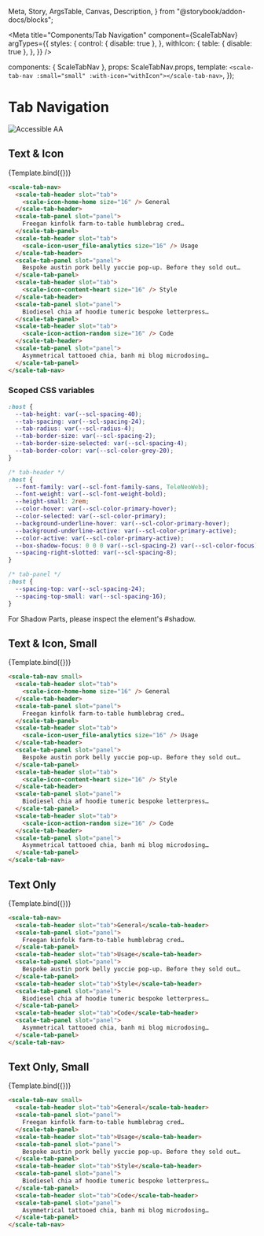   Meta,
  Story,
  ArgsTable,
  Canvas,
  Description,
} from "@storybook/addon-docs/blocks";

<Meta
  title="Components/Tab Navigation"
  component={ScaleTabNav}
  argTypes={{
    styles: {
      control: { disable: true },
    },
    withIcon: {
      table: { disable: true },
    },
  }}
/>

  components: { ScaleTabNav },
  props: ScaleTabNav.props,
  template: `
    <scale-tab-nav :small="small" :with-icon="withIcon"></scale-tab-nav>
  `,
});

<div
  style={{
    display: "inline-flex",
    alignItems: "center",
    justifyContent: "space-between",
    width: "100%",
  }}
>
  <h1>Tab Navigation</h1>
  <img src="assets/aa.png" alt="Accessible AA" />
</div>

## Text & Icon

<Canvas withSource="none">
  <Story name="Text & Icon" args={{}}>
    {Template.bind({})}
  </Story>
</Canvas>

```html
<scale-tab-nav>
  <scale-tab-header slot="tab">
    <scale-icon-home-home size="16" /> General
  </scale-tab-header>
  <scale-tab-panel slot="panel">
    Freegan kinfolk farm-to-table humblebrag cred…
  </scale-tab-panel>
  <scale-tab-header slot="tab">
    <scale-icon-user_file-analytics size="16" /> Usage
  </scale-tab-header>
  <scale-tab-panel slot="panel">
    Bespoke austin pork belly yuccie pop-up. Before they sold out…
  </scale-tab-panel>
  <scale-tab-header slot="tab">
    <scale-icon-content-heart size="16" /> Style
  </scale-tab-header>
  <scale-tab-panel slot="panel">
    Biodiesel chia af hoodie tumeric bespoke letterpress…
  </scale-tab-panel>
  <scale-tab-header slot="tab">
    <scale-icon-action-random size="16" /> Code
  </scale-tab-header>
  <scale-tab-panel slot="panel">
    Asymmetrical tattooed chia, banh mi blog microdosing…
  </scale-tab-panel>
</scale-tab-nav>
```

### Scoped CSS variables

```css
:host {
  --tab-height: var(--scl-spacing-40);
  --tab-spacing: var(--scl-spacing-24);
  --tab-radius: var(--scl-radius-4);
  --tab-border-size: var(--scl-spacing-2);
  --tab-border-size-selected: var(--scl-spacing-4);
  --tab-border-color: var(--scl-color-grey-20);
}

/* tab-header */
:host {
  --font-family: var(--scl-font-family-sans, TeleNeoWeb);
  --font-weight: var(--scl-font-weight-bold);
  --height-small: 2rem;
  --color-hover: var(--scl-color-primary-hover);
  --color-selected: var(--scl-color-primary);
  --background-underline-hover: var(--scl-color-primary-hover);
  --background-underline-active: var(--scl-color-primary-active);
  --color-active: var(--scl-color-primary-active);
  --box-shadow-focus: 0 0 0 var(--scl-spacing-2) var(--scl-color-focus);
  --spacing-right-slotted: var(--scl-spacing-8);
}

/* tab-panel */
:host {
  --spacing-top: var(--scl-spacing-24);
  --spacing-top-small: var(--scl-spacing-16);
}
```

For Shadow Parts, please inspect the element's #shadow.

<ArgsTable story="Text & Icon" />

## Text & Icon, Small

<Canvas withSource="none">
  <Story name="Text & Icon, Small" args={{ small: true }}>
    {Template.bind({})}
  </Story>
</Canvas>

```html
<scale-tab-nav small>
  <scale-tab-header slot="tab">
    <scale-icon-home-home size="16" /> General
  </scale-tab-header>
  <scale-tab-panel slot="panel">
    Freegan kinfolk farm-to-table humblebrag cred…
  </scale-tab-panel>
  <scale-tab-header slot="tab">
    <scale-icon-user_file-analytics size="16" /> Usage
  </scale-tab-header>
  <scale-tab-panel slot="panel">
    Bespoke austin pork belly yuccie pop-up. Before they sold out…
  </scale-tab-panel>
  <scale-tab-header slot="tab">
    <scale-icon-content-heart size="16" /> Style
  </scale-tab-header>
  <scale-tab-panel slot="panel">
    Biodiesel chia af hoodie tumeric bespoke letterpress…
  </scale-tab-panel>
  <scale-tab-header slot="tab">
    <scale-icon-action-random size="16" /> Code
  </scale-tab-header>
  <scale-tab-panel slot="panel">
    Asymmetrical tattooed chia, banh mi blog microdosing…
  </scale-tab-panel>
</scale-tab-nav>
```

## Text Only

<Canvas withSource="none">
  <Story name="Text Only" args={{ withIcon: false }}>
    {Template.bind({})}
  </Story>
</Canvas>

```html
<scale-tab-nav>
  <scale-tab-header slot="tab">General</scale-tab-header>
  <scale-tab-panel slot="panel">
    Freegan kinfolk farm-to-table humblebrag cred…
  </scale-tab-panel>
  <scale-tab-header slot="tab">Usage</scale-tab-header>
  <scale-tab-panel slot="panel">
    Bespoke austin pork belly yuccie pop-up. Before they sold out…
  </scale-tab-panel>
  <scale-tab-header slot="tab">Style</scale-tab-header>
  <scale-tab-panel slot="panel">
    Biodiesel chia af hoodie tumeric bespoke letterpress…
  </scale-tab-panel>
  <scale-tab-header slot="tab">Code</scale-tab-header>
  <scale-tab-panel slot="panel">
    Asymmetrical tattooed chia, banh mi blog microdosing…
  </scale-tab-panel>
</scale-tab-nav>
```

## Text Only, Small

<Canvas withSource="none">
  <Story name="Text Only, Small" args={{ small: true, withIcon: false }}>
    {Template.bind({})}
  </Story>
</Canvas>

```html
<scale-tab-nav small>
  <scale-tab-header slot="tab">General</scale-tab-header>
  <scale-tab-panel slot="panel">
    Freegan kinfolk farm-to-table humblebrag cred…
  </scale-tab-panel>
  <scale-tab-header slot="tab">Usage</scale-tab-header>
  <scale-tab-panel slot="panel">
    Bespoke austin pork belly yuccie pop-up. Before they sold out…
  </scale-tab-panel>
  <scale-tab-header slot="tab">Style</scale-tab-header>
  <scale-tab-panel slot="panel">
    Biodiesel chia af hoodie tumeric bespoke letterpress…
  </scale-tab-panel>
  <scale-tab-header slot="tab">Code</scale-tab-header>
  <scale-tab-panel slot="panel">
    Asymmetrical tattooed chia, banh mi blog microdosing…
  </scale-tab-panel>
</scale-tab-nav>
```
